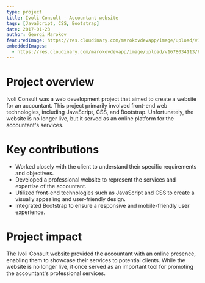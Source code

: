 ```yaml
---
type: project
title: Ivoli Consult - Accountant website
tags: [JavaScript, CSS, Bootstrap]
date: 2017-01-23
author: Georgi Marokov
featuredImage: https://res.cloudinary.com/marokovdevapp/image/upload/v1698701487/Projects/ivoli%20consult/ivoliconsultlogo_wozhbt.png
embeddedImages:
  - https://res.cloudinary.com/marokovdevapp/image/upload/v1678034113/Projects/ivoli%20consult/screencapture-ivoli-consult-1487513729716_j9tfxp.png
---
```


# Project overview

Ivoli Consult was a web development project that aimed to create a website for an accountant. This project primarily
involved front-end web technologies, including JavaScript, CSS, and Bootstrap. Unfortunately, the website is no longer
live, but it served as an online platform for the accountant's services.

# Key contributions

- Worked closely with the client to understand their specific requirements and objectives.
- Developed a professional website to represent the services and expertise of the accountant.
- Utilized front-end technologies such as JavaScript and CSS to create a visually appealing and user-friendly design.
- Integrated Bootstrap to ensure a responsive and mobile-friendly user experience.

# Project impact

The Ivoli Consult website provided the accountant with an online presence, enabling them to showcase their services to
potential clients. While the website is no longer live, it once served as an important tool for promoting the
accountant's professional services.

<GatsbyImage alt="Ivoli consult in app screenshot" image={props.embedded.image1} />
